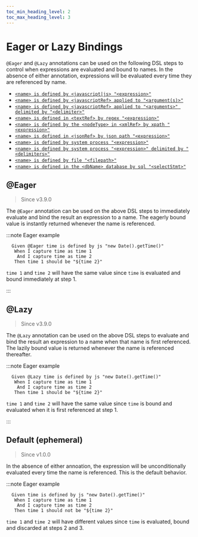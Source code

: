 ```yaml
--- 
toc_min_heading_level: 2
toc_max_heading_level: 3
---
```



# Eager or Lazy Bindings

`@Eager` and `@Lazy` annotations can be used on the following DSL steps to control when expressions are evaluated and bound to names. In the absence of either annotation, expressions will be evaluated every time they are referenced by name.

- [`<name> is defined by <javascript|js> "<expression>"`](/docs/dsl/reference#name-is-defined-by-javascript-expression)
- [`<name> is defined by <javascriptRef> applied to "<argument(s)>"`](/docs/dsl/reference#name-is-defined-by-js-function-applied-to-args)
- [`<name> is defined by <javascriptRef> applied to "<arguments>" delimited by "<delimiter>"`](/docs/dsl/reference#name-is-defined-by-js-function-applied-to-args-delimited-by)
- [`<name> is defined in <textRef> by regex "<expression>"`](/docs/dsl/reference#name-is-defined-in-text-ref-by-regex-expression)
- [`<name> is defined by the <nodeType> in <xmlRef> by xpath "<expression>"`](/docs/dsl/reference#name-is-defined-by-the-node-type-in-xml-ref-by-xpath-expression)
- [`<name> is defined in <jsonRef> by json path "<expression>"`](/docs/dsl/reference#name-is-defined-in-json-ref-by-json-path-expression)
- [`<name> is defined by system process "<expression>"`](/docs/dsl/reference#name-is-defined-by-system-process-expression)
- [`<name> is defined by system process "<expression>" delimited by "<delimiters>"`](/docs/dsl/reference#name-is-defined-by-system-process-expression-delimited-by-delimiters)
- [`<name> is defined by file "<filepath>"`](/docs/dsl/reference#name-is-defined-by-file)
- [`<name> is defined in the <dbName> database by sql "<selectStmt>"`](/docs/dsl/reference#name-is-defined-by-database-select-statement)

## @Eager

> Since <Link to="https://github.com/gwen-interpreter/gwen-web/releases/tag/v3.9.0">v3.9.0</Link>

The `@Eager` annotation can be used on the above DSL steps to immediately evaluate and bind the result an expression to a name. The eagerly bound value is instantly returned whenever the name is referenced.

:::note Eager example

```gherkin {1}
  Given @Eager time is defined by js "new Date().getTime()"
   When I capture time as time 1
    And I capture time as time 2 
   Then time 1 should be "${time 2}"
```

`time 1` and `time 2` will have the same value since `time` is evaluated and bound immediately at step 1.

:::

## @Lazy

> Since <Link to="https://github.com/gwen-interpreter/gwen-web/releases/tag/v3.9.0">v3.9.0</Link>

The `@Lazy` annotation can be used on the above DSL steps to evaluate and bind the result an expression to a name when that name is first referenced. The lazily bound value is returned whenever the name is referenced thereafter.

:::note Eager example

```gherkin {2}
  Given @Lazy time is defined by js "new Date().getTime()"
   When I capture time as time 1
    And I capture time as time 2 
   Then time 1 should be "${time 2}"
```

`time 1` and `time 2` will have the same value since `time` is bound and evaluated when it is first referenced at step 1.

:::

## Default (ephemeral)

> Since <Link to="https://github.com/gwen-interpreter/gwen-web/releases/tag/v1.0.0">v1.0.0</Link>

In the absence of either annoation, the expression will be unconditionally evaluated every time the name is referenced. This is the default behavior.

:::note Eager example

```gherkin {2-3}
  Given time is defined by js "new Date().getTime()"
   When I capture time as time 1
    And I capture time as time 2 
   Then time 1 should not be "${time 2}"
```

`time 1` and `time 2` will have different values since `time` is evaluated, bound and discarded at steps 2 and 3.
